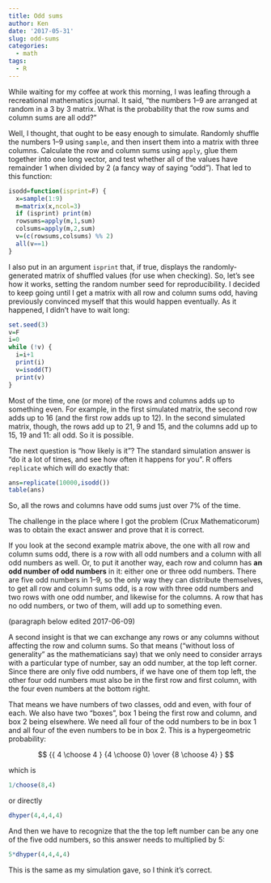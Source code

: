 ```yaml
---
title: Odd sums
author: Ken
date: '2017-05-31'
slug: odd-sums
categories:
  - math
tags:
  - R
---
```


While waiting for my coffee at work this morning, I was leafing through a recreational mathematics journal. It said, "the numbers 1--9 are arranged at random in a 3 by 3 matrix. What is the probability that the row sums and column sums are all odd?"

Well, I thought, that ought to be easy enough to simulate. Randomly shuffle the numbers 1--9 using `sample`, and then insert them into a matrix with three columns. Calculate the row and column sums using `apply`, glue them together into one long vector, and test whether all of the values have remainder 1 when divided by 2 (a fancy way of saying "odd"). That led to this function:

```r
isodd=function(isprint=F) {
  x=sample(1:9)
  m=matrix(x,ncol=3)
  if (isprint) print(m)
  rowsums=apply(m,1,sum)
  colsums=apply(m,2,sum)
  v=(c(rowsums,colsums) %% 2)
  all(v==1)
}
```

I also put in an argument `isprint` that, if true, displays the randomly-generated matrix of shuffled values (for use when checking). So, let's see how it works, setting the random number seed for reproducibility. I decided to keep going until I get a matrix with all row and column sums odd, having previously convinced myself that this would happen eventually. As it happened, I didn't have to wait long:

```r
set.seed(3)
v=F
i=0
while (!v) {
  i=i+1
  print(i)
  v=isodd(T)
  print(v)
}
```

Most of the time, one (or more) of the rows and columns adds up to something even. For example, in the first simulated matrix, the second row adds up to 16 (and the first row adds up to 12). In the second simulated matrix, though, the rows add up to 21, 9 and 15, and the columns add up to 15, 19 and 11: all odd. So it is possible.

The next question is "how likely is it"? The standard simulation answer is "do it a lot of times, and see how often it happens for you". R offers `replicate` which will do exactly that:

```r
ans=replicate(10000,isodd())
table(ans)
```

So, all the rows and columns have odd sums just over 7% of the time.

The challenge in the place where I got the problem (Crux Mathematicorum) was to obtain the exact answer and prove that it is correct. 

If you look at the second example matrix above, the one with all row and column sums odd, there is a row with all odd numbers and a column with all odd numbers as well. Or, to put it another way, each row and column has **an odd number of odd numbers** in it: either one or three odd numbers. There are five odd numbers in 1--9, so the only way they can distribute themselves, to get all row and column sums odd, is a row with three odd numbers and two rows with one odd number, and likewise for the columns. A row that has no odd numbers, or two of them, will add up to something even.

(paragraph below edited 2017-06-09)

A second insight is that we can exchange any rows or any columns without affecting the row and column sums. So that means ("without loss of generality" as the mathematicians say) that we only need to consider arrays with a particular type of number, say an odd number, at the top left corner. Since there are only five odd numbers, if we have one of them top left, the other four odd numbers must also be in the first row and first column, with the four even numbers at the bottom right.

That means we have numbers of two classes, odd and even, with four of each. We also have two "boxes", box 1 being the first row and column, and box 2 being elsewhere. We need all four of the odd numbers to be in box 1 and all four of the even numbers to be in box 2. This is a hypergeometric probability:

$$
{{ 4 \choose 4 } {4 \choose 0} \over {8 \choose 4} }
$$

which is

```r
1/choose(8,4)
```

or directly

```r
dhyper(4,4,4,4)
```

And then we have to recognize that the the top left number can be any one of the five odd numbers, so this answer needs to multiplied by 5:

```r
5*dhyper(4,4,4,4)
```

This is the same as my simulation gave, so I think it's correct.
